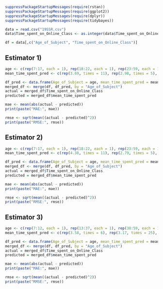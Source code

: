 ```r
suppressPackageStartupMessages(require(rstan))
suppressPackageStartupMessages(require(ggplot2))
suppressPackageStartupMessages(require(dplyr))
suppressPackageStartupMessages(require(tidybayes))
```

```r
data = read.csv("19SSR.csv")
data$Time_spent_on_Online_Class <- as.integer(data$Time_spent_on_Online_Class)
```

```r
df = data[,c("Age_of_Subject", "Time_spent_on_Online_Class")]
```

## Estimator 1)

```r
age <- c(rep(7:17, each = 1), rep(18:22, each = 1), rep(23:59, each = 1))
mean_time_spent_pred <- c(rep(3.69, times = 11), rep(2.98, times = 5), rep(2.65, times = 37))

df_pred <- data.frame(Age_of_Subject = age, mean_time_spent_pred = mean_time_spent_pred)
merged_df <- merge(df, df_pred, by = "Age_of_Subject")
actual = merged_df$Time_spent_on_Online_Class
predicted = merged_df$mean_time_spent_pred

mae <- mean(abs(actual - predicted))
print(paste("MAE:", mae))

rmse <- sqrt(mean((actual - predicted)^2))
print(paste("RMSE:", rmse))
```

## Estimator 2)

```r
age <- c(rep(7:17, each = 1), rep(18:22, each = 1), rep(23:59, each = 1))
mean_time_spent_pred <- c(rep(4.38, times = 11), rep(2.79, times = 5), rep(2.71, times = 37))

df_pred <- data.frame(Age_of_Subject = age, mean_time_spent_pred = mean_time_spent_pred)
merged_df <- merge(df, df_pred, by = "Age_of_Subject")
actual = merged_df$Time_spent_on_Online_Class
predicted = merged_df$mean_time_spent_pred

mae <- mean(abs(actual - predicted))
print(paste("MAE:", mae))

rmse <- sqrt(mean((actual - predicted)^2))
print(paste("RMSE:", rmse))
```

## Estimator 3)

```r
age <- c(rep(7:12, each = 1), rep(13:37, each = 1), rep(38:59, each = 1))
mean_time_spent_pred <- c(rep(3.58, times = 6), rep(3.17, times = 25), rep(2.91, times = 22))

df_pred <- data.frame(Age_of_Subject = age, mean_time_spent_pred = mean_time_spent_pred)
merged_df <- merge(df, df_pred, by = "Age_of_Subject")
actual = merged_df$Time_spent_on_Online_Class
predicted = merged_df$mean_time_spent_pred

mae <- mean(abs(actual - predicted))
print(paste("MAE:", mae))

rmse <- sqrt(mean((actual - predicted)^2))
print(paste("RMSE:", rmse))
```
